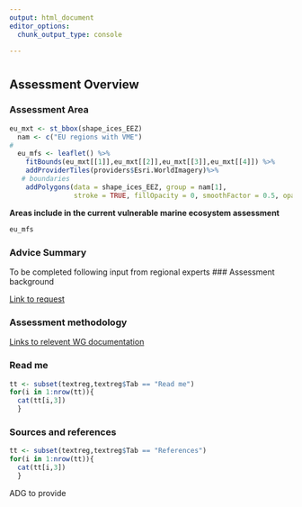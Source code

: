 ```yaml
---
output: html_document
editor_options: 
  chunk_output_type: console

---
```

#  {.tabset .tabset-fade .tabset-pills}

## Assessment Overview {.tabset}

### Assessment Area
```r
eu_mxt <- st_bbox(shape_ices_EEZ)
  nam <- c("EU regions with VME")
# 
  eu_mfs <- leaflet() %>%
    fitBounds(eu_mxt[[1]],eu_mxt[[2]],eu_mxt[[3]],eu_mxt[[4]]) %>%
    addProviderTiles(providers$Esri.WorldImagery)%>%
   # boundaries
    addPolygons(data = shape_ices_EEZ, group = nam[1],
                stroke = TRUE, fillOpacity = 0, smoothFactor = 0.5, opacity = 0.5, weight = 1, color = "white")
```

**Areas include in the current vulnerable marine ecosystem assessment**
```r
eu_mfs
```

### Advice Summary

To be completed following input from regional experts
### Assessment background

[Link to  request](https://www.ices.dk/Pages/default.aspx)

### Assessment methodology

[Links to  relevent  WG documentation](https://www.ices.dk/Pages/default.aspx)

### Read me {.tabset } 
```r
tt <- subset(textreg,textreg$Tab == "Read me")
for(i in 1:nrow(tt)){
  cat(tt[i,3])
  }
```

### Sources and references  {.tabset } 
```r
tt <- subset(textreg,textreg$Tab == "References")
for(i in 1:nrow(tt)){
  cat(tt[i,3])
  }
```


ADG to provide 

